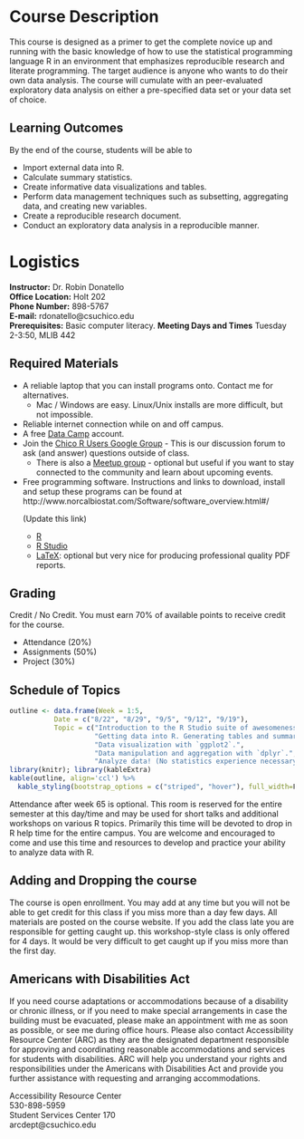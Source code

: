 # Course Description
This course is designed as a primer to get the complete novice up and running with the basic knowledge of how to use the statistical programming language R in an environment that emphasizes reproducible research and literate programming. The target audience is anyone who wants to do their own data analysis. The course will cumulate with an peer-evaluated exploratory data analysis on either a pre-specified data set or your data set of choice. 


## Learning Outcomes
By the end of the course, students will be able to

* Import external data into R.
* Calculate summary statistics.
* Create informative data visualizations and tables.
* Perform data management techniques such as subsetting, aggregating data, and creating new variables. 
* Create a reproducible research document.
* Conduct an exploratory data analysis in a reproducible manner.


# Logistics
**Instructor:** Dr. Robin Donatello  
**Office Location:** Holt 202  
**Phone Number:** 898-5767  
**E-mail:** rdonatello@csuchico.edu   
**Prerequisites:** Basic computer literacy.
**Meeting Days and Times** Tuesday 2-3:50, MLIB 442 

## Required Materials

* A reliable laptop that you can install programs onto. Contact me for alternatives.
    - Mac / Windows are easy. Linux/Unix installs are more difficult, but not impossible. 
* Reliable internet connection while on and off campus.
* A free [Data Camp](www.datacamp.com) account.
* Join the [Chico R Users Google Group](https://groups.google.com/forum/#!forum/chico-rug) - This is our discussion forum to ask (and answer) questions outside of class. 
    - There is also a [Meetup group](https://www.meetup.com/Chico-R-Users-Group/) - optional but useful if you want to stay connected to the community and learn about upcoming events. 
* Free programming software. Instructions and links to download, install and setup these programs can be found at http://www.norcalbiostat.com/Software/software_overview.html#/ <p class="text-danger"> (Update this link)</p>
    - [R](https://cran.r-project.org/)
    - [R Studio](https://www.rstudio.com/)
    - [LaTeX](https://www.latex-project.org/): optional but very nice for producing professional quality PDF reports.  

## Grading
Credit / No Credit. You must earn 70% of available points to receive credit for the course. 

* Attendance (20%)
* Assignments (50%)
* Project (30%)


## Schedule of Topics
```r
outline <- data.frame(Week = 1:5, 
           Date = c("8/22", "8/29", "9/5", "9/12", "9/19"), 
           Topic = c("Introduction to the R Studio suite of awesomeness. Basics of the R language.", 
                     "Getting data into R. Generating tables and summary statistics.", 
                     "Data visualization with `ggplot2`.", 
                     "Data manipulation and aggregation with `dplyr`.", 
                     "Analyze data! (No statistics experience necessary)"))
library(knitr); library(kableExtra)
kable(outline, align='ccl') %>% 
  kable_styling(bootstrap_options = c("striped", "hover"), full_width=F)
```


Attendance after week 65 is optional. This room is reserved for the entire semester at this day/time and may be used for short talks and additional workshops on various R topics. Primarily this time will be devoted to drop in R help time for the entire campus. 
You are welcome and encouraged to come and use this time and resources to develop and practice your ability to analyze data with R. 



## Adding and Dropping the course
The course is open enrollment. You may add at any time but you will not be able to get credit for this class if you miss more than a day few days. All materials are posted on the course website. If you add the class late you are responsible for getting caught up. this workshop-style class is only offered for 4 days. 
It would be very difficult to get caught up if you miss more than the first day. 


## Americans with Disabilities Act
If you need course adaptations or accommodations because of a disability or chronic illness,  or if you need to make special arrangements in case the building must be evacuated, please make an appointment with me as soon as possible, or see me during office hours. Please also contact Accessibility Resource Center (ARC) as they are the designated department responsible for approving and coordinating reasonable accommodations and services for students with disabilities. ARC will help you understand your rights and responsibilities under the Americans with Disabilities Act and provide you further assistance with requesting and arranging accommodations.

Accessibility Resource Center  
530-898-5959   
Student Services Center 170  
arcdept@csuchico.edu  






